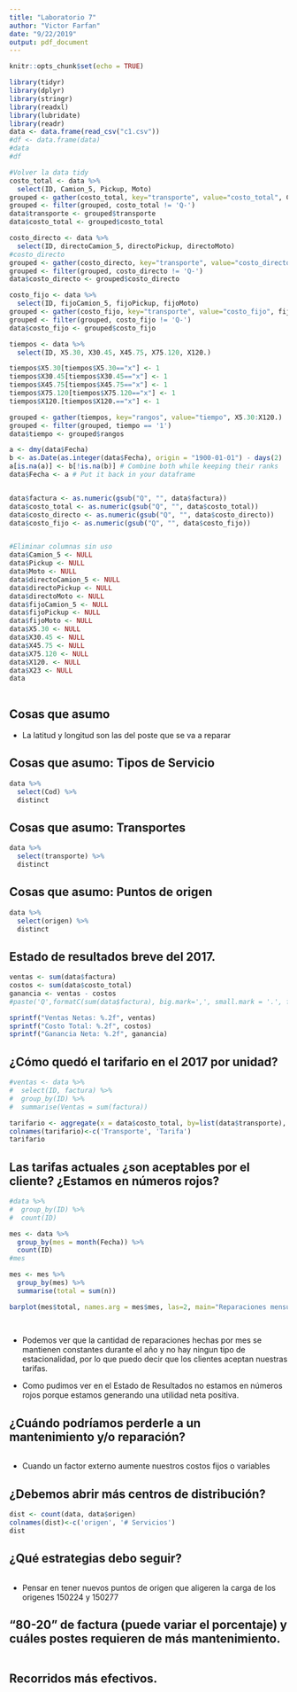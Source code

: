 ```yaml
---
title: "Laboratorio 7"
author: "Victor Farfan"
date: "9/22/2019"
output: pdf_document
---
```


```r
knitr::opts_chunk$set(echo = TRUE)
```

```r
library(tidyr)
library(dplyr)
library(stringr)
library(readxl)
library(lubridate)
library(readr)
data <- data.frame(read_csv("c1.csv"))
#df <- data.frame(data)
#data
#df
```

```r
#Volver la data tidy
costo_total <- data %>%
  select(ID, Camion_5, Pickup, Moto)
grouped <- gather(costo_total, key="transporte", value="costo_total", Camion_5:Moto)
grouped <- filter(grouped, costo_total != 'Q-')
data$transporte <- grouped$transporte
data$costo_total <- grouped$costo_total 

costo_directo <- data %>%
  select(ID, directoCamion_5, directoPickup, directoMoto)
#costo_directo
grouped <- gather(costo_directo, key="transporte", value="costo_directo", directoCamion_5:directoMoto)
grouped <- filter(grouped, costo_directo != 'Q-')
data$costo_directo <- grouped$costo_directo

costo_fijo <- data %>%
  select(ID, fijoCamion_5, fijoPickup, fijoMoto)
grouped <- gather(costo_fijo, key="transporte", value="costo_fijo", fijoCamion_5:fijoMoto)
grouped <- filter(grouped, costo_fijo != 'Q-')
data$costo_fijo <- grouped$costo_fijo

tiempos <- data %>%
  select(ID, X5.30, X30.45, X45.75, X75.120, X120.)

tiempos$X5.30[tiempos$X5.30=="x"] <- 1
tiempos$X30.45[tiempos$X30.45=="x"] <- 1
tiempos$X45.75[tiempos$X45.75=="x"] <- 1
tiempos$X75.120[tiempos$X75.120=="x"] <- 1
tiempos$X120.[tiempos$X120.=="x"] <- 1

grouped <- gather(tiempos, key="rangos", value="tiempo", X5.30:X120.)
grouped <- filter(grouped, tiempo == '1')
data$tiempo <- grouped$rangos

a <- dmy(data$Fecha)
b <- as.Date(as.integer(data$Fecha), origin = "1900-01-01") - days(2)
a[is.na(a)] <- b[!is.na(b)] # Combine both while keeping their ranks
data$Fecha <- a # Put it back in your dataframe


data$factura <- as.numeric(gsub("Q", "", data$factura))
data$costo_total <- as.numeric(gsub("Q", "", data$costo_total))
data$costo_directo <- as.numeric(gsub("Q", "", data$costo_directo))
data$costo_fijo <- as.numeric(gsub("Q", "", data$costo_fijo))


#Eliminar columnas sin uso
data$Camion_5 <- NULL
data$Pickup <- NULL
data$Moto <- NULL
data$directoCamion_5 <- NULL
data$directoPickup <- NULL
data$directoMoto <- NULL
data$fijoCamion_5 <- NULL
data$fijoPickup <- NULL
data$fijoMoto <- NULL
data$X5.30 <- NULL
data$X30.45 <- NULL
data$X45.75 <- NULL
data$X75.120 <- NULL
data$X120. <- NULL
data$X23 <- NULL 
data



```

## Cosas que asumo
  * La latitud y longitud son las del poste que se va a reparar


## Cosas que asumo: Tipos de Servicio
```r
data %>% 
  select(Cod) %>%
  distinct
```
## Cosas que asumo: Transportes
```r
data %>% 
  select(transporte) %>%
  distinct
```

## Cosas que asumo: Puntos de origen
```r
data %>% 
  select(origen) %>%
  distinct
```


## Estado de resultados breve del 2017.

```r
ventas <- sum(data$factura)
costos <- sum(data$costo_total)
ganancia <- ventas - costos
#paste('Q',formatC(sum(data$factura), big.mark=',', small.mark = '.', format = 'f'))

sprintf("Ventas Netas: %.2f", ventas)
sprintf("Costo Total: %.2f", costos)
sprintf("Ganancia Neta: %.2f", ganancia)

```

## ¿Cómo quedó el tarifario en el 2017 por unidad?
```r
#ventas <- data %>% 
#  select(ID, factura) %>%
#  group_by(ID) %>% 
#  summarise(Ventas = sum(factura))

tarifario <- aggregate(x = data$costo_total, by=list(data$transporte), mean)
colnames(tarifario)<-c('Transporte', 'Tarifa')
tarifario
```



## Las tarifas actuales ¿son aceptables por el cliente? ¿Estamos en números rojos?
```r
#data %>%
#  group_by(ID) %>%
#  count(ID)

mes <- data %>%
  group_by(mes = month(Fecha)) %>% 
  count(ID)
#mes

mes <- mes %>%
  group_by(mes) %>%
  summarise(total = sum(n))

barplot(mes$total, names.arg = mes$mes, las=2, main="Reparaciones mensuales")
  
  
```
* Podemos ver que la cantidad de reparaciones hechas por mes se mantienen constantes durante el año y no hay ningun tipo de estacionalidad, por lo que puedo decir que los clientes aceptan nuestras tarifas.

* Como pudimos ver en el Estado de Resultados no estamos en números rojos porque estamos generando una utilidad neta positiva. 

## ¿Cuándo podríamos perderle a un mantenimiento y/o reparación?
```r

```
* Cuando un factor externo aumente nuestros costos fijos o variables 


## ¿Debemos abrir más centros de distribución?
```r
dist <- count(data, data$origen)
colnames(dist)<-c('origen', '# Servicios')
dist
```


## ¿Qué estrategias debo seguir?
```r

```
* Pensar en tener nuevos puntos de origen que aligeren la carga de los origenes 150224 y 150277

## “80-20” de factura (puede variar el porcentaje) y cuáles postes requieren de más mantenimiento.
```r

```


## Recorridos más efectivos.
```r

```



